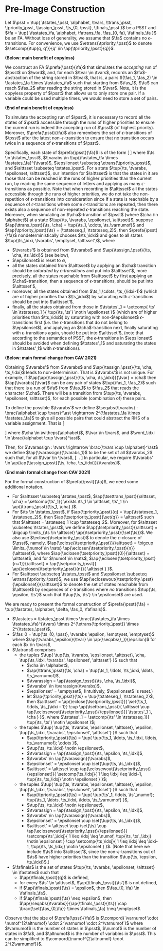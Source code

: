 
# Pre-Image Construction

Let
$\psst = \tup{
    \tstates_\psst, \alphabet, \tvars, \ttrans_\psst,
    \tpriority_\psst, \tassign_\psst,  \ts_{0, \psst}, \tfinals_\psst
}$
be a PSST and
$\fa = \tup{
    \fastates_\fa, \alphabet, \fatrans_\fa, \fas_{0, fa}, \fafinals_\fa
}$
be an FA. Without loss of generality, we assume that $\fa$ contains no
$\epsilon$-transitions. For convenience, we use
$\etrans{\tpriority_\psst}$ to denote
$\setcomp{\tup{q, q'}}{q' \in \ap{\tpriority_\psst}{q}}$.

**(Below: main benefit of copyless)**

We construct an FA $\prefa{\psst}{\fa}$ that simulates the *accepting*
run of $\psst$ on $\word$, and, for each $\tvar \in \tvars$, records an
$\fa$-abstraction of the string stored in $\tvar$, that is, a pairs
$(\fas_1, \fas_2) \in \fastates_\fa \times \fastates_\fa$ such that
starting from $\fas_1$, $\fa$ can reach $\fas_2$ after reading the
string stored in $\tvar$. Note, it is the copyless property of $\psst$
that allows us to only store one pair. If a variable could be used
multiple times, we would need to store a set of pairs.

**(End of main benefit of copyless)**

To simulate the accepting run of $\psst$, it is necessary to record all
the states of $\psst$ accessible through the runs of higher priorities
to ensure the current run is indeed the accepting run of $\psst$ (of
highest priority). Moreover, $\prefa{\psst}{\fa}$ also remembers the set
of $\epsilon$-transitions of $\psst$ after the latest
non-$\epsilon$-transition to ensure that no transition occurs twice in a
sequence of $\epsilon$-transitions of $\psst$.

Specifically, each state of $\prefa{\psst}{\fa}$ is of the form
\[
    \tup{\ts, \tvarabs, \epsilonset, \alttsset}
\]
where
    $\ts \in \tstates_\psst$,
    $\tvarabs \in \tup{\fastates_\fa \times \fastates_\fa}^{\tvars}$,
    $\epsilonset \subseteq \etrans{\tpriority_\psst}$, and
    $\alttsset \subseteq \tstates_\psst$.
For a state $\tup{\ts, \tvarabs, \epsilonset, \alttsset}$, our intention
for $\alttsset$ is that the states in it are those that can be reached in
the runs of higher priorities than the current run, by reading the same
sequence of letters and applying as many $\epsilon$-transitions as
possible.  Note that when recording in $\alttsset$ all the states
accessible through the runs of higher priorities, we do not take the
non-repetition of $\epsilon$-transitions into consideration since if a
state is reachable by a sequence of $\epsilon$-transitions where some
$\epsilon$-transitions are repeated, then there exists also a sequence
of non-repeated $\epsilon$-transitions reaching the state.  Moreover,
when simulating an $\cha$-transition of $\psst$ (where $\cha \in
\alphabet$) at a state
    $\tup{\ts, \tvarabs, \epsilonset, \alttsset}$,
suppose
    $\ap{\ttrans_\psst}{\ts, \cha} = \tup{\ts_1, \cdots, \ts_\varnumof}$
and
    $\ap{\tpriority_\psst}{\ts} = (\tstateseq_1, \tstateseq_2)$,
then $\prefa{\psst}{\fa}$ nondeterministically chooses $\ts_\idxi$ and
goes to all states $\tup{\ts_\idxi, \tvarabs', \emptyset, \alttsset'}$,
where

* $\tvarabs'$ is obtained from $\tvarabs$ and
  $\ap{\tassign_\psst}{\ts, \cha, \ts_\idxi}$
  (see below),
* $\epsilonset$ is reset to $\emptyset$,
* all the states obtained from $\alttsset$ by applying an $\cha$
  transition should be *saturated by $\epsilon$-transitions* and
  put into $\alttsset'$, more precisely, all the states reachable from
  $\alttsset$ by first applying an $\cha$-transition, then a sequence of
  $\epsilon$-transitions, should be put into $\alttsset'$,
* moreover, all the states obtained from $\ts_1,\cdots, \ts_{\idxi-1}$ (which
  are of higher priorities than $\ts_\idxi$) by saturating with
  $\epsilon$-transitions should be put into $\alttsset'$,
* finally, all the states obtained from those in
  $\tstates'_1 = \setcomp{
    \ts' \in \tstateseq_1
  }{
    \tup{\ts, \ts'} \notin \epsilonset
  }$
  (which are of higher priorities than $\ts_\idxi$) by saturating with
  non-$\epsilonset$ $\epsilon$-transitions first (i.e. the
  $\epsilon$-transitions that do not belong to $\epsilonset$), and
  applying an $\cha$-transition next, finally saturating with
  $\epsilon$-transitions again, should be put into $\alttsset'$, (note
  that according to the semantics of PSST, the $\epsilon$-transitions in
  $\epsilonset$ should be avoided when defining $\tstates'_1$ and
  saturating the states in $\tstates'_1$ with $\epsilon$-transitions). 

**(Below: main formal change from CAV 2021)**

Obtaining $\tvarabs'$ from $\tvarabs$ and
    $\ap{\tassign_\psst}{\ts, \cha, \ts_\idxi}$
leads to non-determinism. That is $\tvarabs'$ is not unique. For
example, if
    $\ap{\ap{\tassign_\psst}{\ts, \cha, \ts_\idxi}}{\tvar} = \cha$
then $\ap{\tvarabs}{\tvar}$ can be any pair of states
    $\tup{\fas_1, \fas_2}$
such that there is a run of $\fa$ from $\fas_1$ to $\fas_2$ that reads
the character $\cha$. There will be a transition from
    $\tup{\ts, \tvarabs, \epsilonset, \alttsset}$,
for each possible (combination of) these pairs.

To define the possible $\tvarabs'$ we define
    $\seqabs{\tvarabs}
        : \brac{\alphabet \cup \tvars}^\ast
            \rightarrow 2^{\fastates_\fa \times \fastates_\fa}$
to give all possible pairs that could abstract the RHS of a variable
assignment.  That is
\[
    \begin{array}{rcl}
        \ap{\seqabs{\tvarabs}}{\cha} &=& \setcomp{
            \tup{\fas_1, \fas_2}
        }{
            \text{
                There is a run over $\cha$ of $\fa$ from $\fas_1$ to
                $\fas_2$
            }
        } \\
        \ap{\seqabs{\tvarabs}}{\tvar} &=& \set{\ap{\tvarabs}{\tvar}} \\
        \ap{\seqabs{\tvarabs}}{\word_1 \cdot \word_2} &=& \setcomp{
            \tup{\fas_1, \fas_2}
        }{
            \exists \fas .
                \tup{\fas_1, \fas} \in \ap{\seqabs{\tvarabs}}{\word_1}
                \land
                \tup{\fas, \fas_2} \in \ap{\seqabs{\tvarabs}}{\word_2}
        }
    \end{array}
\]
where
    $\cha \in \witheps{\alphabet}$,
    $\tvar \in \tvars$, and
    $\word_\idxi \in \brac{\alphabet \cup \tvars}^\ast$.

Then, for
$\tvarassign : \tvars \rightarrow \brac{\tvars \cup \alphabet}^\ast$
we define
$\ap{\tvarassign}{\tvarabs_1}$
to be the set of all $\tvarabs_2$ such that, for all $\tvar \in \tvars$,
\[
    \ap{\tvarabs_2}{\tvar} \in
        \ap{\seqabs{\tvarabs_1}}{\ap{\tvarassign}{\tvar}} \ .
\]
In particular, we require
$\tvarabs' \in
    \ap{\ap{\tassign_\psst}{\ts, \cha, \ts_\idxi}}{\tvarabs}$.

**(End main formal change from CAV 2021)**

For the formal construction of $\prefa{\psst}{\fa}$, we need some
additional notation.

* For $\alttsset \subseteq \tstates_\psst$,
  $\ap{\tsettrans_\psst}{\alttsset, \cha}
    = \setcomp{\ts'_1}{
        \exists \ts_1 \in \alttsset, \ts'_1 \in \ap{\ttrans_\psst}{\ts_1, \cha}
    }$.
* For $\ts \in \tstates_\psst$, if
  $\ap{\tpriority_\psst}{q} = \tup{\tstateseq_1, \tstateseq_2}$,
  then
    $\ap{\tsetpriority_\psst}{\set{q}} = \alttsset$
  such that $\alttsset = \tstateseq_1 \cup \tstateseq_2$.
  Moreover, for $\alttsset \subseteq \tstates_\psst$, we define
  $\ap{\tsetpriority_\psst}{\alttsset}
    = \bigcup \limits_{\ts \in \alttsset}
      \ap{\tsetpriority_\psst}{\set{\ts}}$.
  We also use $\eclose{\tsetpriority_\psst}$ to denote the
  $\epsilon$-closure of $\psst$, namely,
  $\ap{\eclose{\tsetpriority_\psst}}{\alttsset}
    = \bigcup \limits_{\numof \in \nats}
        \ap{\eclosen{\tsetpriority_\psst}{n}}{\alttsset}$,
  where
    $\ap{\eclosen{\tsetpriority_\psst}{0}}{\alttsset} = \alttsset$,
  and for $\numof \in \nats$,
    $\ap{\eclosen{\tsetpriority_\psst}{n+1}}{\alttsset}
        = \ap{\tsetpriority_\psst}{
            \ap{\eclosen{\tsetpriority_\psst}{n}}{
                \alttsset
            }
        }$.
* For
    $\alttsset \subseteq \tstates_\psst$ and
    $\epsilonset \subseteq \etrans{\tpriority_\psst}$,
  we use
    $\ap{\eclosewout{\tsetpriority_\psst}{\epsilonset}}{\alttsset}$
  to denote the set of states reachable from $\alttsset$ by sequences of
  $\epsilon$-transitions where *no* transitions $\tup{\ts, \epsilon, \ts'}$
  such that $\tup{\ts, \ts'} \in \epsilonset$ are used.

We are ready to present the formal construction of
$\prefa{\psst}{\fa} = \tup{\fastates, \alphabet, \delta, \fas_0, \fafinals}$.

* $\fastates =
    \tstates_\psst \times
    \brac{\fastates_\fa \times \fastates_\fa}^{\tvars} \times
    2^{\etrans{\tpriority_\psst}} \times
    2^{\tstates_\psst}$,
* $\fas_0 = \tup{\ts_{0, \psst}, \tvarabs_\epsilon, \emptyset, \emptyset}$
  where
    $\ap{\tvarabs_\epsilon}{\tvar} \in \ap{\seqabs{\_}}{\epsilon}$
  for each $x \in \tvars$,
* $\fatrans$ comprises
    * the tuples
          $\tup{
            \tup{\ts, \tvarabs, \epsilonset, \alttsset},
            \cha,
            \tup{\ts_\idxi, \tvarabs', \epsilonset', \alttsset'}
          }$
      such that
        * $\cha \in \alphabet$,
        * $\ap{\ttrans_\psst}{\ts, \cha}
            = \tup{\ts_1, \ldots, \ts_\idxi, \ldots, \ts_\varnumof}$,
        * $\tvarassign = \ap{\tassign_\psst}{\ts, \cha, \ts_\idxi}$,
        * $\tvarabs' \in \tvarassign(\tvarabs)$,
        * $\epsilonset' = \emptyset$, (Intuitively, $\epsilonset$ is reset.)
        * let
          $\ap{\tpriority_\psst}{\ts}
            = \tup{\tstateseq_1, \tstateseq_2}$,
          then
          $\alttsset' = \ap{\eclose{\tsetpriority_\psst}}{
            \set{\ts_1, \ldots, \ts_{\idxi - 1}}
            \cup
            \ap{\tsettrans_\psst}{
                \alttsset
                    \cup
                    \ap{\eclosewout{\tsetpriority_\psst}{\epsilonset}}{
                        \tstates'_1
                    },
                \cha
            }
          }$,
          where
            $\tstates'_1 = \setcomp{\ts' \in \tstateseq_1}{
                \tup{\ts, \ts'} \notin \epsilonset
            }$;
    * the tuples
      $\tup{
        \tup{\ts, \tvarabs, \epsilonset, \alttsset},
        \epsilon,
        \tup{\ts_\idxi, \tvarabs', \epsilonset', \alttsset'}
      }$
      such that
        * $\ap{\tpriority_\psst}{\ts} = \tup{
            \tup{\ts_1, \ldots, \ts_\idxi, \ldots, \ts_\varnumof}; \cdots
          }$,
        * $\tup{\ts, \ts_\idxi} \notin \epsilonset$,
        * $\tvarassign = \ap{\tassign_\psst}{\ts, \epsilon, \ts_\idxi}$,
        * $\tvarabs' \in \ap{\tvarassign}{\tvarabs}$,
        * $\epsilonset' = \epsilonset \cup \set{\tup{\ts, \ts_\idxi}}$,
        * $\alttsset' = \alttsset \cup
            \ap{\eclosewout{\tsetpriority_\psst}{\epsilonset}}{
                \setcomp{\ts_\idxj}{
                    1 \leq \idxj \leq \idxi-1,
                    \tup{\ts, \ts_\idxj} \notin \epsilonset
                }
            }$;
    * the tuples
      $\tup{
        \tup{\ts, \tvarabs, \epsilonset, \alttsset},
        \epsilon,
        \tup{\ts_\idxi, \tvarabs', \epsilonset', \alttsset'}
      }$
      such that 
        * $\ap{\tpriority_\psst}{\ts} = \tup{
            \tup{\ts'_1, \ldots, \ts'_\numof};
            \tup{\ts_1, \ldots, \ts_\idxi, \ldots, \ts_\varnumof}
          }$,
        * $\tup{\ts, \ts_\idxi} \notin \epsilonset$,
        * $\tvarassign = \ap{\tassign_\psst}{\ts, \epsilon, \ts_\idxi}$,
        * $\tvarabs' \in \ap{\tvarassign}{\tvarabs}$,
        * $\epsilonset' = \epsilonset \cup \set{\tup{\ts, \ts_\idxi}}$,
        * $\alttsset' = \alttsset \cup \set{\ts} \cup
            \ap{\eclosewout{\tsetpriority_\psst}{\epsilonset}}{
                \setcomp{\ts'_\idxj}{
                    1 \leq \idxj \leq \numof,
                    \tup{\ts, \ts'_\idxj} \notin \epsilonset
                }
                \cup
                \setcomp{\ts_\idxj}{
                    1 \leq \idxj \leq \idxi-1,
                    \tup{\ts, \ts_\idxj} \notin \epsilonset
                }
            }$.
            (Note that here we include $\ts$ into $\alttsset'$, since the
            non-$\epsilon$-transitions out of $\ts$ have higher priorities
            than the transition $\tup{\ts, \epsilon, \ts_\idxi}$.)
* $\fafinals$ is the set of states
  $\tup{\ts, \tvarabs, \epsilonset, \alttsset} \in \fastates$ such that
    * $\ap{\tfinals_\psst}{q}$ is defined,
    * for every $\ts' \in \alttsset$, $\ap{\tfinals_\psst}{\ts'}$ is not
      defined,
    * if $\ap{\tfinals_\psst}{\ts} = \epsilon$,
      then $\fas_{0, \fa}  \in \fafinals_\fa$,
    * if $\ap{\tfinals_\psst}{\ts} \neq \epsilon$,
      then
          $\ap{\seqabs{\tvarabs}}{\ap{\tfinals_\psst}{\ts}}
              \cap
              \brac{\set{\fas_{0,\fa}} \times \fafinals_\fa}
              \neq \emptyset$.

Observe that the size of $\prefa{\psst}{\fa}$ is
$\compord{
    \varnumof \cdot
    \numof^{2\altnumof} \cdot
    2^\varnumof \cdot
    2^\varnumof
}$
where
    $\varnumof$ is the number of states in $\psst$,
    $\numof$ is the number of states in $\fa$, and
    $\altnumof$ is the number of variables in $\psst$.
This can be simplified to
$\compord{\numof^{2\altnumof} \cdot 2^{2\varnumof}}$.
